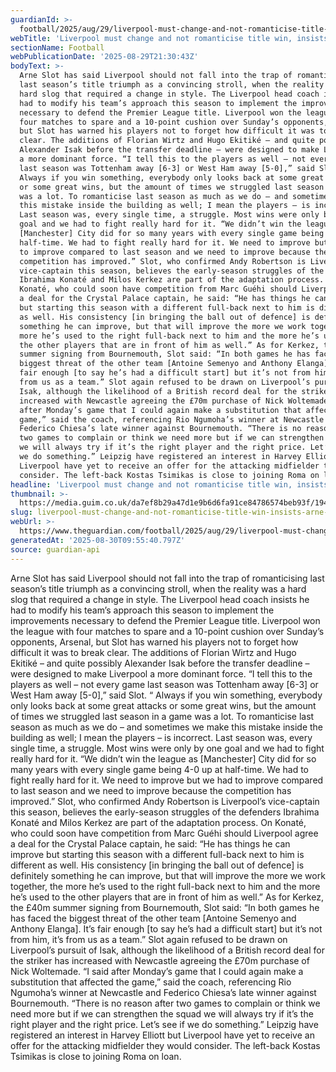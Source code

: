 ```yaml
---
guardianId: >-
  football/2025/aug/29/liverpool-must-change-and-not-romanticise-title-win-insists-arne-slot
webTitle: 'Liverpool must change and not romanticise title win, insists Arne Slot'
sectionName: Football
webPublicationDate: '2025-08-29T21:30:43Z'
bodyText: >-
  Arne Slot has said Liverpool should not fall into the trap of romanticising
  last season’s title triumph as a convincing stroll, when the reality was a
  hard slog that required a change in style. The Liverpool head coach insists he
  had to modify his team’s approach this season to implement the improvements
  necessary to defend the Premier League title. Liverpool won the league with
  four matches to spare and a 10-point cushion over Sunday’s opponents, Arsenal,
  but Slot has warned his players not to forget how difficult it was to break
  clear. The additions of Florian Wirtz and Hugo Ekitiké – and quite possibly
  Alexander Isak before the transfer deadline – were designed to make Liverpool
  a more dominant force. “I tell this to the players as well – not every game
  last season was Tottenham away [6-3] or West Ham away [5-0],” said Slot. “
  Always if you win something, everybody only looks back at some great attacks
  or some great wins, but the amount of times we struggled last season in a game
  was a lot. To romanticise last season as much as we do – and sometimes we make
  this mistake inside the building as well; I mean the players – is incorrect.
  Last season was, every single time, a struggle. Most wins were only by one
  goal and we had to fight really hard for it. “We didn’t win the league as
  [Manchester] City did for so many years with every single game being 4-0 up at
  half-time. We had to fight really hard for it. We need to improve but we had
  to improve compared to last season and we need to improve because the
  competition has improved.” Slot, who confirmed Andy Robertson is Liverpool’s
  vice-captain this season, believes the early-season struggles of the defenders
  Ibrahima Konaté and Milos Kerkez are part of the adaptation process. On
  Konaté, who could soon have competition from Marc Guéhi should Liverpool agree
  a deal for the Crystal Palace captain, he said: “He has things he can improve
  but starting this season with a different full-back next to him is different
  as well. His consistency [in bringing the ball out of defence] is definitely
  something he can improve, but that will improve the more we work together, the
  more he’s used to the right full-back next to him and the more he’s used to
  the other players that are in front of him as well.” As for Kerkez, the £40m
  summer signing from Bournemouth, Slot said: “In both games he has faced the
  biggest threat of the other team [Antoine Semenyo and Anthony Elanga]. It’s
  fair enough [to say he’s had a difficult start] but it’s not from him, it’s
  from us as a team.” Slot again refused to be drawn on Liverpool’s pursuit of
  Isak, although the likelihood of a British record deal for the striker has
  increased with Newcastle agreeing the £70m purchase of Nick Woltemade. “I said
  after Monday’s game that I could again make a substitution that affected the
  game,” said the coach, referencing Rio Ngumoha’s winner at Newcastle and
  Federico Chiesa’s late winner against Bournemouth. “There is no reason after
  two games to complain or think we need more but if we can strengthen the squad
  we will always try if it’s the right player and the right price. Let’s see if
  we do something.” Leipzig have registered an interest in Harvey Elliott but
  Liverpool have yet to receive an offer for the attacking midfielder they would
  consider. The left-back Kostas Tsimikas is close to joining Roma on loan.
headline: 'Liverpool must change and not romanticise title win, insists Arne Slot'
thumbnail: >-
  https://media.guim.co.uk/da7ef8b29a47d1e9b6d6fa91ce84786574beb93f/194_0_3165_2532/500.jpg
slug: liverpool-must-change-and-not-romanticise-title-win-insists-arne-slot
webUrl: >-
  https://www.theguardian.com/football/2025/aug/29/liverpool-must-change-and-not-romanticise-title-win-insists-arne-slot
generatedAt: '2025-08-30T09:55:40.797Z'
source: guardian-api
---
```

Arne Slot has said Liverpool should not fall into the trap of romanticising last season’s title triumph as a convincing stroll, when the reality was a hard slog that required a change in style. The Liverpool head coach insists he had to modify his team’s approach this season to implement the improvements necessary to defend the Premier League title. Liverpool won the league with four matches to spare and a 10-point cushion over Sunday’s opponents, Arsenal, but Slot has warned his players not to forget how difficult it was to break clear. The additions of Florian Wirtz and Hugo Ekitiké – and quite possibly Alexander Isak before the transfer deadline – were designed to make Liverpool a more dominant force. “I tell this to the players as well – not every game last season was Tottenham away [6-3] or West Ham away [5-0],” said Slot. “ Always if you win something, everybody only looks back at some great attacks or some great wins, but the amount of times we struggled last season in a game was a lot. To romanticise last season as much as we do – and sometimes we make this mistake inside the building as well; I mean the players – is incorrect. Last season was, every single time, a struggle. Most wins were only by one goal and we had to fight really hard for it. “We didn’t win the league as [Manchester] City did for so many years with every single game being 4-0 up at half-time. We had to fight really hard for it. We need to improve but we had to improve compared to last season and we need to improve because the competition has improved.” Slot, who confirmed Andy Robertson is Liverpool’s vice-captain this season, believes the early-season struggles of the defenders Ibrahima Konaté and Milos Kerkez are part of the adaptation process. On Konaté, who could soon have competition from Marc Guéhi should Liverpool agree a deal for the Crystal Palace captain, he said: “He has things he can improve but starting this season with a different full-back next to him is different as well. His consistency [in bringing the ball out of defence] is definitely something he can improve, but that will improve the more we work together, the more he’s used to the right full-back next to him and the more he’s used to the other players that are in front of him as well.” As for Kerkez, the £40m summer signing from Bournemouth, Slot said: “In both games he has faced the biggest threat of the other team [Antoine Semenyo and Anthony Elanga]. It’s fair enough [to say he’s had a difficult start] but it’s not from him, it’s from us as a team.” Slot again refused to be drawn on Liverpool’s pursuit of Isak, although the likelihood of a British record deal for the striker has increased with Newcastle agreeing the £70m purchase of Nick Woltemade. “I said after Monday’s game that I could again make a substitution that affected the game,” said the coach, referencing Rio Ngumoha’s winner at Newcastle and Federico Chiesa’s late winner against Bournemouth. “There is no reason after two games to complain or think we need more but if we can strengthen the squad we will always try if it’s the right player and the right price. Let’s see if we do something.” Leipzig have registered an interest in Harvey Elliott but Liverpool have yet to receive an offer for the attacking midfielder they would consider. The left-back Kostas Tsimikas is close to joining Roma on loan.
